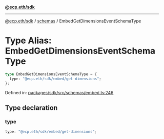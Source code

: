 [**@ecp.eth/sdk**](../../index.mdx)

***

[@ecp.eth/sdk](/sdk-reference/index.mdx) / [schemas](/sdk-reference/schemas/index.mdx) / EmbedGetDimensionsEventSchemaType

# Type Alias: EmbedGetDimensionsEventSchemaType

```ts
type EmbedGetDimensionsEventSchemaType = {
  type: "@ecp.eth/sdk/embed/get-dimensions";
};
```

Defined in: [packages/sdk/src/schemas/embed.ts:246](https://github.com/ecp-eth/comments-monorepo/blob/main/packages/sdk/src/schemas/embed.ts#L246)

## Type declaration

### type

```ts
type: "@ecp.eth/sdk/embed/get-dimensions";
```
